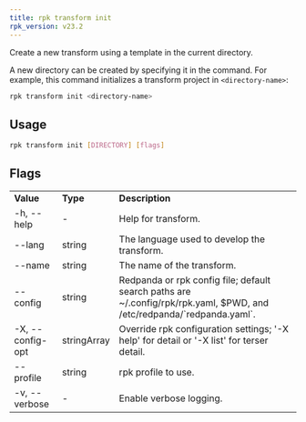 ```yaml
---
title: rpk transform init
rpk_version: v23.2
---
```


<head>
  <meta name="title" content="rpk transform init | Redpanda Docs" />
  <meta name="description" content="rpk transform init" />
  <link rel="canonical" href="https://docs.redpanda.com/docs/labs/data-transform/rpk-transform-init/" />
</head>


<TechPreviewBadge/>

Create a new transform using a template in the current directory.

A new directory can be created by specifying it in the command. For example, this command initializes a transform project in `<directory-name>`:

```bash
rpk transform init <directory-name>
```

## Usage

```bash
rpk transform init [DIRECTORY] [flags]
```

## Flags

<table>
  <tbody>
    <tr>
      <td>
        <strong>Value</strong>
      </td>
      <td>
        <strong>Type</strong>
      </td>
      <td>
        <strong>Description</strong>
      </td>
    </tr>
    <tr>
      <td>-h, --help</td>
      <td>-</td>
      <td>Help for transform.</td>
    </tr>
    <tr>
      <td>--lang</td>
      <td>string</td>
      <td>The language used to develop the transform.</td>
    </tr>
    <tr>
      <td>--name</td>
      <td>string</td>
      <td>The name of the transform.</td>
    </tr>
    <tr>
      <td>--config</td>
      <td>string</td>
      <td>
        Redpanda or rpk config file; default search paths are
        ~/.config/rpk/rpk.yaml, $PWD, and /etc/redpanda/`redpanda.yaml`.
      </td>
    </tr>
    <tr>
      <td>-X, --config-opt</td>
      <td>stringArray</td>
      <td>
        Override rpk configuration settings; '-X help' for detail or '-X list'
        for terser detail.
      </td>
    </tr>
    <tr>
      <td>--profile</td>
      <td>string</td>
      <td>rpk profile to use.</td>
    </tr>
    <tr>
      <td>-v, --verbose</td>
      <td>-</td>
      <td>Enable verbose logging.</td>
    </tr>
  </tbody>
</table>
